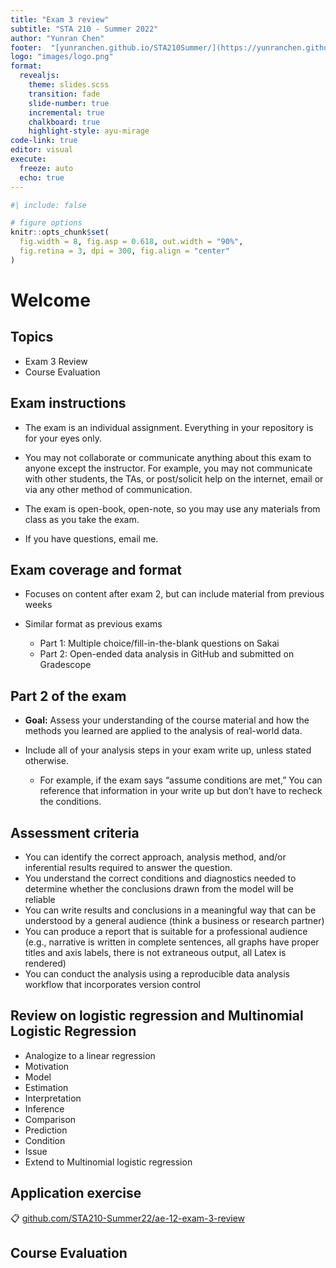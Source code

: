 ```yaml
---
title: "Exam 3 review"
subtitle: "STA 210 - Summer 2022"
author: "Yunran Chen"
footer:  "[yunranchen.github.io/STA210Summer/](https://yunranchen.github.io/STA210Summer/)"
logo: "images/logo.png"
format: 
  revealjs:
    theme: slides.scss
    transition: fade
    slide-number: true
    incremental: true 
    chalkboard: true
    highlight-style: ayu-mirage
code-link: true
editor: visual
execute:
  freeze: auto
  echo: true
---
```


```r
#| include: false

# figure options
knitr::opts_chunk$set(
  fig.width = 8, fig.asp = 0.618, out.width = "90%",
  fig.retina = 3, dpi = 300, fig.align = "center"
)

```

# Welcome

## Topics

::: nonincremental
-   Exam 3 Review
-   Course Evaluation
:::

## Exam instructions {.smaller}

-   The exam is an individual assignment. Everything in your repository is for your eyes only.

-   You may not collaborate or communicate anything about this exam to anyone except the instructor. For example, you may not communicate with other students, the TAs, or post/solicit help on the internet, email or via any other method of communication.

-   The exam is open-book, open-note, so you may use any materials from class as you take the exam.

-   If you have questions, email me.

## Exam coverage and format

-   Focuses on content after exam 2, but can include material from previous weeks

-   Similar format as previous exams

    -   Part 1: Multiple choice/fill-in-the-blank questions on Sakai
    -   Part 2: Open-ended data analysis in GitHub and submitted on Gradescope

## Part 2 of the exam

-   **Goal:** Assess your understanding of the course material and how the methods you learned are applied to the analysis of real-world data.

-   Include all of your analysis steps in your exam write up, unless stated otherwise.

    -   For example, if the exam says "assume conditions are met," You can reference that information in your write up but don't have to recheck the conditions.

## Assessment criteria {.smaller}

-   You can identify the correct approach, analysis method, and/or inferential results required to answer the question.
-   You understand the correct conditions and diagnostics needed to determine whether the conclusions drawn from the model will be reliable
-   You can write results and conclusions in a meaningful way that can be understood by a general audience (think a business or research partner)
-   You can produce a report that is suitable for a professional audience (e.g., narrative is written in complete sentences, all graphs have proper titles and axis labels, there is not extraneous output, all Latex is rendered)
-   You can conduct the analysis using a reproducible data analysis workflow that incorporates version control

## Review on logistic regression and Multinomial Logistic Regression

-   Analogize to a linear regression
-   Motivation
-   Model
-   Estimation
-   Interpretation
-   Inference
-   Comparison
-   Prediction
-   Condition
-   Issue
-   Extend to Multinomial logistic regression

## Application exercise

::: appex
📋 [github.com/STA210-Summer22/ae-12-exam-3-review](https://yunranchen.github.io/STA210Summer/ae/ae-12-exam-3-review.html)
:::

## Course Evaluation
